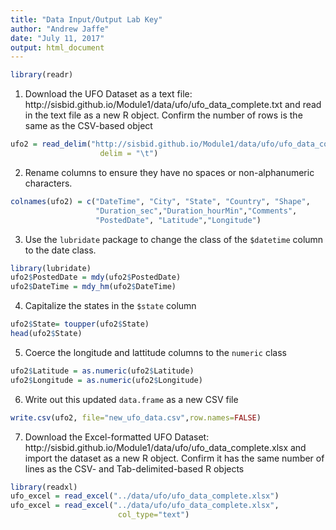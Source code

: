 ```yaml
---
title: "Data Input/Output Lab Key"
author: "Andrew Jaffe"
date: "July 11, 2017"
output: html_document
---
```



```r
library(readr)
```

1. Download the UFO Dataset as a text file: http://sisbid.github.io/Module1/data/ufo/ufo_data_complete.txt and read in the text file as a new R object. Confirm the number of rows is the same as the CSV-based object

```r
ufo2 = read_delim("http://sisbid.github.io/Module1/data/ufo/ufo_data_complete.txt",
                    delim = "\t")
```

2. Rename columns to ensure they have no spaces or non-alphanumeric characters. 

```r
colnames(ufo2) = c("DateTime", "City", "State", "Country", "Shape",
                   "Duration_sec","Duration_hourMin","Comments",
                   "PostedDate", "Latitude","Longitude")
```

3. Use the `lubridate` package to change the class of the `$datetime` column to the date class.

```r
library(lubridate)
ufo2$PostedDate = mdy(ufo2$PostedDate)
ufo2$DateTime = mdy_hm(ufo2$DateTime)

```


4. Capitalize the states in the `$state` column

```r
ufo2$State= toupper(ufo2$State)
head(ufo2$State)
```

5. Coerce the longitude and lattitude columns to the `numeric` class

```r
ufo2$Latitude = as.numeric(ufo2$Latitude)
ufo2$Longitude = as.numeric(ufo2$Longitude)
```

6. Write out this updated `data.frame` as a new CSV file

```r
write.csv(ufo2, file="new_ufo_data.csv",row.names=FALSE)
```

7. Download the Excel-formatted UFO Dataset: http://sisbid.github.io/Module1/data/ufo/ufo_data_complete.xlsx and import the dataset as a new R object. Confirm it has the same number of lines as the CSV- and Tab-delimited-based R objects

```r
library(readxl)
ufo_excel = read_excel("../data/ufo/ufo_data_complete.xlsx")
ufo_excel = read_excel("../data/ufo/ufo_data_complete.xlsx",
                        col_type="text")

```
